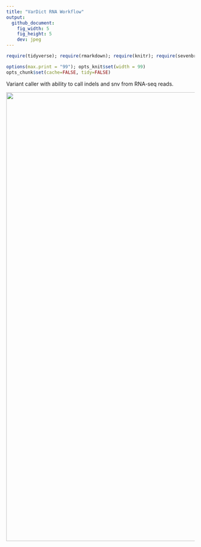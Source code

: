 ```yaml
---
title: "VarDict RNA Workflow"
output:
  github_document:
    fig_width: 5
    fig_height: 5
    dev: jpeg
---
```


```r
require(tidyverse); require(rmarkdown); require(knitr); require(sevenbridges); 

options(max.print = "99"); opts_knit$set(width = 99)
opts_chunk$set(cache=FALSE, tidy=FALSE)

```

Variant caller with ability to call indels and snv from RNA-seq reads.

<a href="https://brood.sbgenomics.com/static/dave/cgrrna/vardict-rna/38.png" target="_blank">
<img width="1200" border="0" align="center"src="https://brood.sbgenomics.com/static/dave/cgrrna/vardict-rna/38.png"/>
</a>


